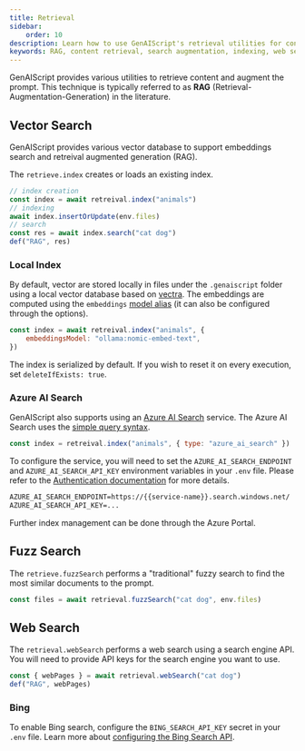 ```yaml
---
title: Retrieval
sidebar:
    order: 10
description: Learn how to use GenAIScript's retrieval utilities for content search and prompt augmentation with RAG techniques.
keywords: RAG, content retrieval, search augmentation, indexing, web search, Azure AI Search
---
```


GenAIScript provides various utilities to retrieve content and augment the prompt. This technique is typically referred to as **RAG** (Retrieval-Augmentation-Generation) in the literature.

## Vector Search

GenAIScript provides various vector database to support embeddings search and retreival augmented generation (RAG).

The `retrieve.index` creates or loads an existing index.

```js
// index creation
const index = await retreival.index("animals")
// indexing
await index.insertOrUpdate(env.files)
// search
const res = await index.search("cat dog")
def("RAG", res)
```

### Local Index

By default, vector are stored locally in files under the `.genaiscript` folder using a local vector database based on [vectra](https://www.npmjs.com/package/vectra). The embeddings are computed
using the `embeddings` [model alias](/genaiscript/reference/scripts/model-aliases) (it can also be configured through the options).

```js
const index = await retreival.index("animals", {
    embeddingsModel: "ollama:nomic-embed-text",
})
```

The index is serialized by default. If you wish to reset it on every execution, set `deleteIfExists: true`.

### Azure AI Search

GenAIScript also supports using an [Azure AI Search](https://learn.microsoft.com/en-us/azure/search/search-what-is-azure-search) service.
The Azure AI Search uses the [simple query syntax](https://learn.microsoft.com/en-us/azure/search/query-simple-syntax).

```js
const index = retreival.index("animals", { type: "azure_ai_search" })
```

To configure the service, you will need to set the `AZURE_AI_SEARCH_ENDPOINT`
and `AZURE_AI_SEARCH_API_KEY` environment variables in your `.env` file.
Please refer to the [Authentication documentation](https://learn.microsoft.com/en-us/javascript/api/overview/azure/search-documents-readme?view=azure-node-latest#authenticate-the-client) for more details.

```txt
AZURE_AI_SEARCH_ENDPOINT=https://{{service-name}}.search.windows.net/
AZURE_AI_SEARCH_API_KEY=...
```

Further index management can be done through the Azure Portal.

## Fuzz Search

The `retrieve.fuzzSearch` performs a "traditional" fuzzy search to find the most similar documents to the prompt.

```js
const files = await retrieval.fuzzSearch("cat dog", env.files)
```

## Web Search

The `retrieval.webSearch` performs a web search using a search engine API. You will need to provide API keys for the search engine you want to use.

```js
const { webPages } = await retrieval.webSearch("cat dog")
def("RAG", webPages)
```

### Bing

To enable Bing search, configure the `BING_SEARCH_API_KEY` secret in your `.env` file. Learn more about [configuring the Bing Search API](https://www.microsoft.com/en-us/bing/apis/bing-web-search-api).
